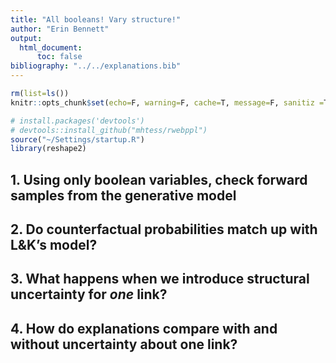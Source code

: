 ```yaml
---
title: "All booleans! Vary structure!"
author: "Erin Bennett"
output: 
  html_document:
      toc: false
bibliography: "../../explanations.bib"
---
```


```r
rm(list=ls())
knitr::opts_chunk$set(echo=F, warning=F, cache=T, message=F, sanitiz =T, fig.width = 5, fig.height = 3)
```

```r
# install.packages('devtools')
# devtools::install_github("mhtess/rwebppl")
source("~/Settings/startup.R")
library(reshape2)
```

## 1. Using only boolean variables, check forward samples from the generative model

## 2. Do counterfactual probabilities match up with L&K's model?

## 3. What happens when we introduce structural uncertainty for *one* link?

## 4. How do explanations compare with and without uncertainty about one link?

<!-- # References -->